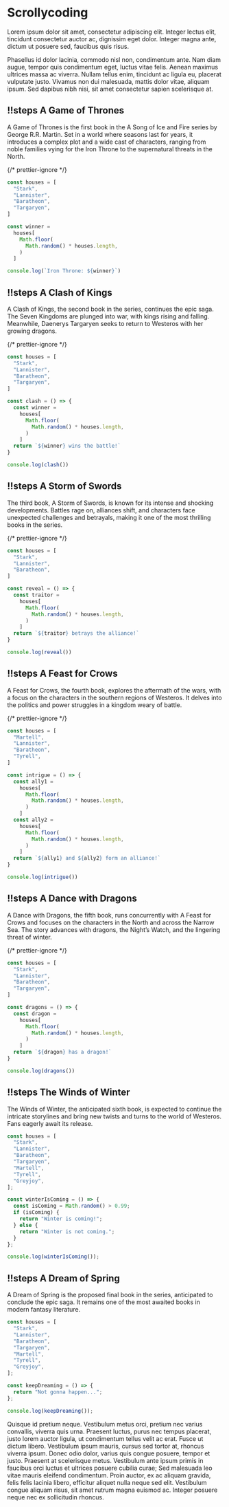 
# Scrollycoding

Lorem ipsum dolor sit amet, consectetur adipiscing elit. Integer lectus elit, tincidunt consectetur auctor ac, dignissim eget dolor. Integer magna ante, dictum ut posuere sed, faucibus quis risus.

Phasellus id dolor lacinia, commodo nisl non, condimentum ante. Nam diam augue, tempor quis condimentum eget, luctus vitae felis. Aenean maximus ultrices massa ac viverra. Nullam tellus enim, tincidunt ac ligula eu, placerat vulputate justo. Vivamus non dui malesuada, mattis dolor vitae, aliquam ipsum. Sed dapibus nibh nisi, sit amet consectetur sapien scelerisque at.

<Scrollycoding>

## !!steps A Game of Thrones

A Game of Thrones is the first book in the A Song of Ice and Fire series by George R.R. Martin. Set in a world where seasons last for years, it introduces a complex plot and a wide cast of characters, ranging from noble families vying for the Iron Throne to the supernatural threats in the North.

{/* prettier-ignore */}
```js ! george.js
const houses = [
  "Stark",
  "Lannister",
  "Baratheon",
  "Targaryen",
]

const winner =
  houses[
    Math.floor(
      Math.random() * houses.length,
    )
  ]

console.log(`Iron Throne: ${winner}`)
```

## !!steps A Clash of Kings

A Clash of Kings, the second book in the series, continues the epic saga. The Seven Kingdoms are plunged into war, with kings rising and falling. Meanwhile, Daenerys Targaryen seeks to return to Westeros with her growing dragons.

{/* prettier-ignore */}
```js ! george.js
const houses = [
  "Stark",
  "Lannister",
  "Baratheon",
  "Targaryen",
]

const clash = () => {
  const winner =
    houses[
      Math.floor(
        Math.random() * houses.length,
      )
    ]
  return `${winner} wins the battle!`
}

console.log(clash())
```

## !!steps A Storm of Swords

The third book, A Storm of Swords, is known for its intense and shocking developments. Battles rage on, alliances shift, and characters face unexpected challenges and betrayals, making it one of the most thrilling books in the series.

{/* prettier-ignore */}
```js ! george.js
const houses = [
  "Stark",
  "Lannister",
  "Baratheon",
]

const reveal = () => {
  const traitor =
    houses[
      Math.floor(
        Math.random() * houses.length,
      )
    ]
  return `${traitor} betrays the alliance!`
}

console.log(reveal())
```

## !!steps A Feast for Crows

A Feast for Crows, the fourth book, explores the aftermath of the wars, with a focus on the characters in the southern regions of Westeros. It delves into the politics and power struggles in a kingdom weary of battle.

{/* prettier-ignore */}
```js ! george.js
const houses = [
  "Martell",
  "Lannister",
  "Baratheon",
  "Tyrell",
]

const intrigue = () => {
  const ally1 =
    houses[
      Math.floor(
        Math.random() * houses.length,
      )
    ]
  const ally2 =
    houses[
      Math.floor(
        Math.random() * houses.length,
      )
    ]
  return `${ally1} and ${ally2} form an alliance!`
}

console.log(intrigue())
```

## !!steps A Dance with Dragons

A Dance with Dragons, the fifth book, runs concurrently with A Feast for Crows and focuses on the characters in the North and across the Narrow Sea. The story advances with dragons, the Night’s Watch, and the lingering threat of winter.

{/* prettier-ignore */}
```js ! george.js
const houses = [
  "Stark",
  "Lannister",
  "Baratheon",
  "Targaryen",
]

const dragons = () => {
  const dragon =
    houses[
      Math.floor(
        Math.random() * houses.length,
      )
    ]
  return `${dragon} has a dragon!`
}

console.log(dragons())
```

## !!steps The Winds of Winter

The Winds of Winter, the anticipated sixth book, is expected to continue the intricate storylines and bring new twists and turns to the world of Westeros. Fans eagerly await its release.

```js ! george.js
const houses = [
  "Stark",
  "Lannister",
  "Baratheon",
  "Targaryen",
  "Martell",
  "Tyrell",
  "Greyjoy",
];

const winterIsComing = () => {
  const isComing = Math.random() > 0.99;
  if (isComing) {
    return "Winter is coming!";
  } else {
    return "Winter is not coming.";
  }
};

console.log(winterIsComing());
```

## !!steps A Dream of Spring

A Dream of Spring is the proposed final book in the series, anticipated to conclude the epic saga. It remains one of the most awaited books in modern fantasy literature.

```js ! george.js
const houses = [
  "Stark",
  "Lannister",
  "Baratheon",
  "Targaryen",
  "Martell",
  "Tyrell",
  "Greyjoy",
];

const keepDreaming = () => {
  return "Not gonna happen...";
};

console.log(keepDreaming());
```

</Scrollycoding>

Quisque id pretium neque. Vestibulum metus orci, pretium nec varius convallis, viverra quis urna. Praesent luctus, purus nec tempus placerat, justo lorem auctor ligula, ut condimentum tellus velit ac erat. Fusce ut dictum libero. Vestibulum ipsum mauris, cursus sed tortor at, rhoncus viverra ipsum. Donec odio dolor, varius quis congue posuere, tempor et justo. Praesent at scelerisque metus. Vestibulum ante ipsum primis in faucibus orci luctus et ultrices posuere cubilia curae; Sed malesuada leo vitae mauris eleifend condimentum. Proin auctor, ex ac aliquam gravida, felis felis lacinia libero, efficitur aliquet nulla neque sed elit. Vestibulum congue aliquam risus, sit amet rutrum magna euismod ac. Integer posuere neque nec ex sollicitudin rhoncus.
